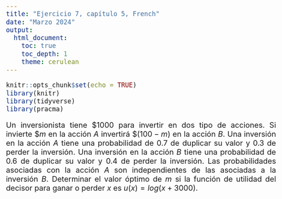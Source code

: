 ```yaml
---
title: "Ejercicio 7, capítulo 5, French"
date: "Marzo 2024"
output: 
  html_document:
    toc: true
    toc_depth: 1
    theme: cerulean
---
```



<style>
body {
text-align: justify}
</style>

<style type="text/css">
body{/*Normal*/
     font-size: 20px;
}
</style>



```r
knitr::opts_chunk$set(echo = TRUE)
library(knitr)
library(tidyverse)
library(pracma) 
```




Un inversionista tiene $\$1000$ para invertir en dos tipo de acciones. Si invierte $\$m$ en la acción $A$ invertirá $\$(100-m)$ en la acción $B$.  Una inversión en la acción $A$ tiene una probabilidad de 0.7 de duplicar su valor y 0.3 de perder la inversión.  Una inversión en la acción $B$ tiene una probabilidad de 0.6 de duplicar su valor y 0.4 de perder la inversión.  Las probabilidades asociadas con la acción $A$ son independientes de las asociadas a la inversión $B$. Determinar el valor óptimo de $m$ si la función de utilidad del decisor para ganar o perder $x$ es $u(x)=log(x+3000)$.  
